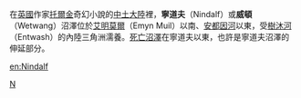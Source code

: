 在[[英國|英國]]作家[[托爾金|托爾金]]奇幻小說的[[中土大陸|中土大陸]]裡，'''寧道夫'''（Nindalf）或'''威頓'''（Wetwang）沼澤位於[[艾明莫爾|艾明莫爾]]（Emyn Muil）以南、[[安都因河|安都因河]]以東，受[[樹沐河|樹沐河]]（Entwash）的內陸三角洲濡養。[[死亡沼澤|死亡沼澤]]在寧道夫以東，也許是寧道夫沼澤的伸延部分。

[[Category:中土大陸的地理|N]]

{{Tolkien-stub}}

[[en:Nindalf|en:Nindalf]]